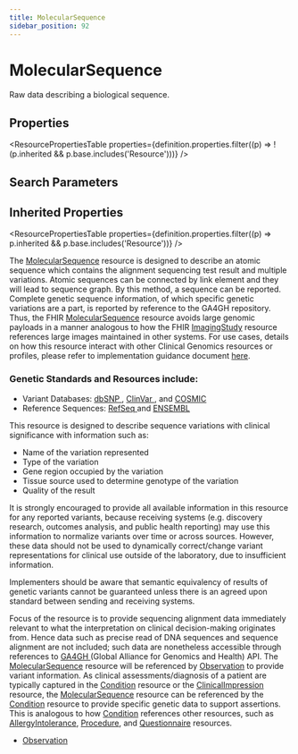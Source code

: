```yaml
---
title: MolecularSequence
sidebar_position: 92
---
```



# MolecularSequence

Raw data describing a biological sequence.

<Tabs queryString="section">
<TabItem value="schema" label="Schema" default>

## Properties

<ResourcePropertiesTable
  properties={definition.properties.filter((p) => !(p.inherited && p.base.includes('Resource')))}
/>

## Search Parameters

<SearchParamsTable searchParams={definition.searchParameters} />

## Inherited Properties

<ResourcePropertiesTable properties={definition.properties.filter((p) => p.inherited && p.base.includes('Resource'))} />

</TabItem>
  <TabItem value="usage" label="Usage">
    <div>       <p>     The <a href="/docs/api/fhir/resources/molecularsequence">MolecularSequence</a> resource is designed to describe an atomic sequence which contains the alignment sequencing test result and multiple variations. Atomic sequences can be connected by link element and they will lead to sequence graph. By this method, a sequence can be reported. Complete genetic sequence information, of which specific genetic variations are a part, is reported by reference to the GA4GH repository.  Thus, the FHIR <a href="/docs/api/fhir/resources/molecularsequence">MolecularSequence</a> resource avoids large genomic payloads in a manner analogous to how the FHIR <a href="/docs/api/fhir/resources/imagingstudy">ImagingStudy</a> resource references large images maintained in other systems.     For use cases, details on how this resource interact with other Clinical Genomics resources or profiles, please refer to implementation guidance document <a href="https://www.hl7.org/fhir/genomics.html">here</a>. </p> <h3 class="self-link-parent"> Genetic Standards and Resources include: <a href="https://www.hl7.org/fhir/molecularsequence.html#10.6.1.1" title="link to here" class="self-link"></a></h3> <ul>     <li>Variant Databases: <a href="http://www.ncbi.nlm.nih.gov/projects/SNP/snp_ref.cgi">dbSNP </a> , <a href="http://www.ncbi.nlm.nih.gov/clinvar/">ClinVar </a>, and <a href="http://cancer.sanger.ac.uk/cosmic/">COSMIC </a> </li>     <li>Reference Sequences: <a href="http://www.ncbi.nlm.nih.gov/refseq/">RefSeq </a> and <a href="http://www.ensembl.org/index.html">ENSEMBL </a> </li> </ul> <p>     This resource is designed to describe sequence variations with clinical significance with information such as: </p>     <ul>         <li>Name of the variation represented</li>         <li>Type of the variation</li>         <li>Gene region occupied by the variation</li>         <li>Tissue source used to determine genotype of the variation</li>   <li>Quality of the result</li>     </ul> <p>     It is strongly encouraged to provide all available information in this resource for any reported variants, because receiving systems (e.g. discovery research, outcomes analysis, and public health reporting) may use this information to normalize variants over time or across sources.  However, these data should not be used to dynamically correct/change variant representations for clinical use outside of the laboratory, due to insufficient information. </p> <p>     Implementers should be aware that semantic equivalency of results of genetic variants cannot be guaranteed unless there is an agreed upon standard between sending and receiving systems. </p>  </div>
    </TabItem>
  <TabItem value="relationships" label="Relationships">
    <div>   <p>     Focus of the resource is to provide sequencing alignment data immediately relevant to what the interpretation on clinical decision-making originates from. Hence data such as precise read of DNA sequences and sequence alignment are not included; such data are nonetheless accessible through references to <a href="http://ga4gh.org/#/">GA4GH </a> (Global Alliance for Genomics and Health) API.          The <a href="/docs/api/fhir/resources/molecularsequence">MolecularSequence</a> resource will be referenced by <a href="/docs/api/fhir/resources/observation">Observation</a> to provide variant information. As clinical assessments/diagnosis of a patient are typically captured in the <a href="/docs/api/fhir/resources/condition">Condition</a> resource or the <a href="/docs/api/fhir/resources/clinicalimpression">ClinicalImpression</a> resource, the <a href="/docs/api/fhir/resources/molecularsequence">MolecularSequence</a> resource can be referenced by the <a href="/docs/api/fhir/resources/condition">Condition</a> resource to provide specific genetic data to support assertions. This is analogous to how <a href="/docs/api/fhir/resources/condition">Condition</a> references other resources, such as <a href="/docs/api/fhir/resources/allergyintolerance">AllergyIntolerance</a>, <a href="/docs/api/fhir/resources/procedure">Procedure</a>, and <a href="/docs/api/fhir/resources/questionnaire">Questionnaire</a> resources. </p>  </div>
    </TabItem>
  
  <TabItem value="referencedBy" label="Referenced By">
    <ul><li><a href="/docs/api/fhir/resources/observation">Observation</a></li></ul>
    </TabItem>

</Tabs>
